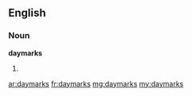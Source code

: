 ==English==

===Noun===
'''daymarks'''

# {{plural of|daymark}}

[[ar:daymarks]]
[[fr:daymarks]]
[[mg:daymarks]]
[[my:daymarks]]